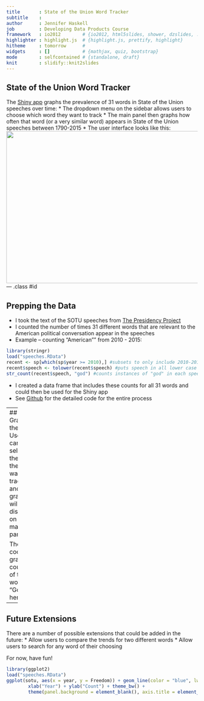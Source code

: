 ```yaml
---
title       : State of the Union Word Tracker
subtitle    : 
author      : Jennifer Haskell
job         : Developing Data Products Course
framework   : io2012        # {io2012, html5slides, shower, dzslides, ...}
highlighter : highlight.js  # {highlight.js, prettify, highlight}
hitheme     : tomorrow      # 
widgets     : []            # {mathjax, quiz, bootstrap}
mode        : selfcontained # {standalone, draft}
knit        : slidify::knit2slides
---
```


## State of the Union Word Tracker

The [Shiny app](https://jchaskell.shinyapps.io/SOTU) graphs the prevalence of 31 words in State of the Union speeches over time:
* The dropdown menu on the sidebar allows users to choose which word they want to track
* The main panel then graphs how often that word (or a very similar word) appears in State of the Union speeches between 1790-2015
* The user interface looks like this:
<img src="app_screenshot.png" height="400px" width="600px" align="right">


--- .class #id 

## Prepping the Data
* I took the text of the SOTU speeches from [The Presidency Project](http://www.presidency.ucsb.edu/sou.php)
* I counted the number of times 31 different words that are relevant to the American political conversation appear in the speeches
- Example -- counting "American"" from 2010 - 2015:
```r
library(stringr)
load("speeches.RData")
recent <- sp[which(sp$year >= 2010),] #subsets to only include 2010-2015
recent$speech <- tolower(recent$speech) #puts speech in all lower case
str_count(recent$speech, "god") #counts instances of "god" in each speech

```
* I created a data frame that includes these counts for all 31 words and could then be used for the Shiny app
* See [Github](https://github.com/jchaskell/SOTU) for the detailed code for the entire process


---
## Graphing the Data
Users can select the word they want to track and the graph will display on the main panel.

The code for graphing counts of the word "God" is here:
```r
library(ggplot2)
load("speeches.RData")
ggplot(sotu, aes(x = year, y = God)) + geom_line(color = "blue", lwd = 0.5) + ggtitle("God") + 
        xlab("Year") + ylab("Count") + theme_bw() +
        theme(panel.background = element_blank(), axis.title = element_text(size = 12))
```

--- 
## Future Extensions

There are a number of possible extensions that could be added in the future:
* Allow users to compare the trends for two different words
* Allow users to search for any word of their choosing

For now, have fun!

```r
library(ggplot2)
load("speeches.RData")
ggplot(sotu, aes(x = year, y = Freedom)) + geom_line(color = "blue", lwd = 0.5) + ggtitle("Freedom!") + 
        xlab("Year") + ylab("Count") + theme_bw() +
        theme(panel.background = element_blank(), axis.title = element_text(size = 12))
```







